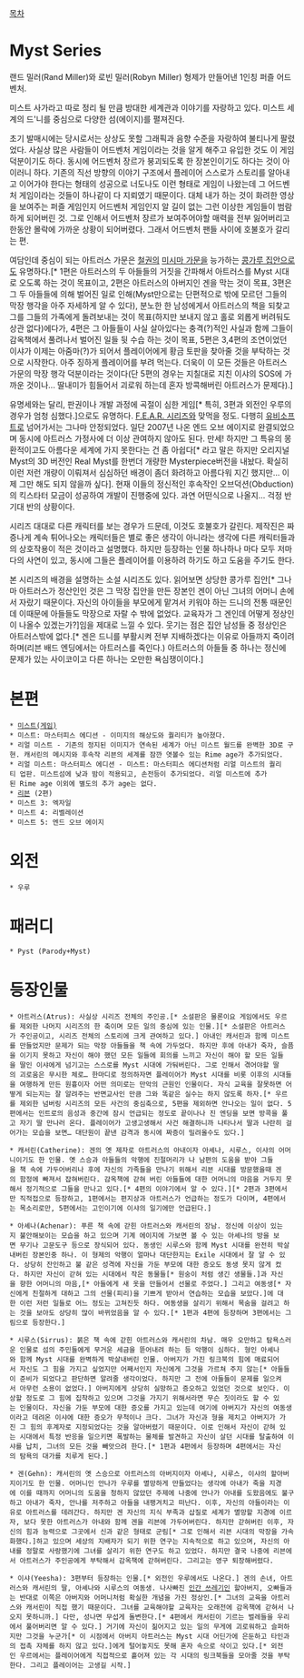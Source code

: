[[목차]]
= Myst Series =
랜드 밀러(Rand Miller)와 로빈 밀러(Robyn Miller) 형제가 만들어낸 1인칭 퍼즐 어드벤처. 

미스트 사가라고 따로 정리 될 만큼 방대한 세계관과 이야기를 자랑하고 있다. 미스트 세계의 드'니를 중심으로 다양한 섬(에이지)를 펼져진다. 

초기 발매시에는 당시로서는 상상도 못할 그래픽과 음향 수준을 자랑하여 불티나게 팔렸었다. 사실상 많은 사람들이 어드벤처 게임이라는 것을 알게 해주고 유입한 것도 이 게임 덕분이기도 하다. 동시에 어드벤처 장르가 붕괴되도록 한 장본인이기도 하다는 것이 아이러니 하다. 기존의 직선 방향의 이야기 구조에서 플레이어 스스로가 스토리를 알아내고 이어가야 한다는 형태의 성공으로 너도나도 이런 형태로 게임이 나왔는데 그 어드벤처 게임이라는 것들이 하나같이 다 지뢰였기 때문이다. 대체 내가 하는 것이 화려한 영상을 보여주는 퍼즐 게임인지 어드벤처 게임인지 알 길이 없는 그런 이상한 게임들이 범람하게 되어버린 것. 그로 인해서 어드벤처 장르가 보여주어야할 매력을 전부 잃어버리고 한동안 몰락에 가까운 상황이 되어버렸다. 그래서 어드벤처 팬들 사이에 호불호가 갈리는 편.

여담인데 중심이 되는 아트러스 가문은 [[철권]]의 [[미시마 가문]]을 능가하는 [[콩가루 집안]]으로도 유명하다.[* 1편은 아트러스의 두 아들들의 거짓을 간파해서 아트러스를 Myst 시대로 오도록 하는 것이 목표이고, 2편은 아트러스의 아버지인 겐을 막는 것이 목표, 3편은 그 두 아들들에 의해 벌어진 일로 인해(Myst만으로는 단편적으로 밖에 모르던 그들의 막장 행각을 아주 자세하게 알 수 있다), 분노한 한 남성에게서 아트러스의 책을 되찾고 그를 그들의 가족에게 돌려보내는 것이 목표(하지만 보내지 않고 홀로 외롭게 버려둬도 상관 없다)에다가, 4편은 그 아들들이 사실 살아있다는 충격(?)적인 사실과 함께 그들이 감옥책에서 풀려나서 벌어진 일들 뒷 수습 하는 것이 목표, 5편은 3,4편의 조연이었던 이샤가 이제는 아줌마(?)가 되어서 플레이어에게 황금 토판을 찾아줄 것을 부탁하는 것으로 시작한다. 아주 징하게 플레이어를 부려 먹는다. 더욱이 이 모든 것들은 아트러스 가문의 막장 행각 덕분이라는 것이다(단 5편의 경우는 지칠대로 지친 이샤의 SOS에 가까운 것이나... 딸내미가 힘들어서 괴로워 하는데 혼자 방콕해버린 아트러스가 문제다).]

유명세와는 달리, 판권이나 개발 과정에 곡절이 심한 게임[* 특히, 3편과 외전인 우루의 경우가 엄청 심했다.]으로도 유명하다. [[F.E.A.R. 시리즈]]와 맞먹을 정도. 다행히 [[유비소프트]]로 넘어가서는 그나마 안정되었다. 일단 2007년 나온 엔드 오브 에이지로 완결되었으며 동시에 아트러스 가정사에 더 이상 관여하지 않아도 된다. 만세! 하지만 그 특유의 몽환적이고도 아름다운 세계에 가지 못한다는 건 좀 아쉽다[* 라고 말은 하지만 오리지널 Myst의 3D 버전인 Real Myst를 한번더 개량한 Mysterpiece버전을 내놨다. 확실히 이런 저런 개량이 이뤄져서 심심하던 배경이 좀더 화려하고 아름다워 지긴 했지만... 이제 그만 해도 되지 않을까 싶다]. 현재 이들의 정신적인 후속작인 오브덕션(Obduction)의 킥스타터 모금이 성공하여 개발이 진행중에 있다. 과연 어떤식으로 나올지... 걱정 반 기대 반의 상황이다.

시리즈 대대로 다른 캐릭터를 보는 경우가 드문데, 이것도 호불호가 갈린다. 제작진은 짜증나게 계속 튀어나오는 캐릭터들은 별로 좋은 생각이 아니라는 생각에 다른 캐릭터들과의 상호작용이 적은 것이라고 설명했다. 하지만 등장하는 인물 하나하나 마다 모두 저마다의 사연이 있고, 동시에 그들은 플레이어를 이용하려 하기도 하고 도움을 주기도 한다.

본 시리즈의 배경을 설명하는 소설 시리즈도 있다. 읽어보면 상당한 콩가루 집안[* 그나마 아트러스가 정산인인 것은 그 막장 집안을 만든 장본인 겐이 아닌 그녀의 어머니 손에서 자랐기 때문이다. 자신의 아이들을 부모에게 맡겨서 키워야 하는 드니의 전통 때문인데 이때문에 아들들도 막장으로 자랄 수 밖에 없었다. 교육자가 그 겐인데 어떻게 정상인이 나올수 있겠는가?]임을 제대로 느낄 수 있다. 웃기는 점은 집안 남성들 중 정상인은 아트러스밖에 없다.[* 겐은 드니를 부활시켜 전부 지배하겠다는 이유로 아들까지 죽이려 하며(리븐 배드 엔딩에서는 아트러스를 죽인다.) 아트러스의 아들들 중 하나는 정신에 문제가 있는 사이코이고 다른 하나는 오만한 욕심쟁이이다.]


= 본편 =
 * [[미스트(게임)]]
 * 미스트: 마스터피스 에디션 - 이미지의 해상도와 퀄리티가 높아졌다. 
 * 리얼 미스트 - 기존의 정지된 이미지가 연속된 세계가 아닌 미스트 월드를 완벽한 3D로 구현. 캐서린의 메시지와 후속작 리븐의 세계를 잠깐 엿볼수 있는 Rime age가 추가되었다.
 * 리얼 미스트: 마스터피스 에디션 - 미스트: 마스터피스 에디션처럼 리얼 미스트의 퀄리티 업판. 미스트섬에 낮과 밤이 적용되고, 손전등이 추가되었다. 리얼 미스트에 추가된 Rime age 이외에 별도의 추가 age는 없다.
 * [[리븐]] (2편)
 * 미스트 3: 엑자일
 * 미스트 4: 리벨레이션
 * 미스트 5: 엔드 오브 에이지


= 외전 =
 * 우루
= 패러디 =
 * Pyst (Parody+Myst)


= 등장인물 =
 * 아트러스(Atrus): 사실상 시리즈 전체의 주인공.[* 소설판은 물론이요 게임에서도 우르를 제외한 나머지 시리즈의 한 축이며 모든 일의 중심에 있는 인물.][* 소설판은 아트러스가 주인공이고, 시리즈 전체의 스토리에 크게 관여하고 있다.] 아내인 캐서린과 함께 미스트를 만들었지만 문제가 되는 막장 아들들을 책 속에 가두었다. 하지만 후에 아내가 죽자, 슬픔을 이기지 못하고 자신이 해야 했던 모든 일들에 회의를 느끼고 자신이 해야 할 모든 일들을 딸인 이샤에게 넘기고는 스스로를 Myst 시대에 가둬버린다. 그로 인해서 겪어야할 딸의 괴로움은 무시한 체로… 한마디로 정의하자면 플레이어가 Myst 시대를 비롯 이후의 시대들을 여행하게 만든 원흉이자 어떤 의미로는 만악의 근원인 인물이다. 자식 교육을 잘못하면 어떻게 되는지는 잘 알려주는 반면교사인 만큼 그와 똑같은 실수는 하지 않도록 하자.[* 우르를 제외한 넘버링 시리즈의 모든 사건의 중심축으로, 5편을 제외하면 안나오는 일이 없다. 5편에서는 인트로의 음성과 중간에 잠시 언급되는 정도로 끝이나나 진 엔딩을 보면 방콕을 풀고 자기 딸 만나러 온다. 플레이어가 고생고생해서 사건 해결하니까 나타나서 딸과 나란히 걸어가는 모습을 보면… 대단원이 끝낸 감격과 동시에 짜증이 밀려올수도 있다.]

 * 캐서린(Catherine): 겐의 옛 제자로 아트러스의 아내이자 아셰나, 시루스, 이샤의 어머니이기도 한 인물. 옛 스승과 아들들의 악행에 진절머리가 나 남편의 도움을 받아 그들을 책 속에 가두어버리나 후에 자신의 가족들을 만나기 위해서 리븐 시대를 방문했을때 겐의 함정에 빠져서 잡혀버린다. 감옥책에 갇혀 버린 아들들에 대한 어머니의 마음을 거두지 못해서 정기적으로 그들을 만나고 있다.[* 4편의 이야기에서 알 수 있다.][* 2편과 3편에서만 직적접으로 등장하고, 1편에서는 편지상과 아트러스가 언급하는 정도가 다이며, 4편에서는 목소리로만, 5편에서는 고인이기에 이샤의 일기에만 언급된다.]

 * 아셰나(Achenar): 푸른 책 속에 갇힌 아트러스와 캐서린의 장남. 정신에 이상이 있는지 불안해보이는 모습을 하고 있으며 기계 에이지에 가보면 볼 수 있는 아셰나의 방을 보면 무기나 고문도구 등으로 장식되어 있다. 동생인 시루스와 함께 Myst 시대를 완전히 박살내버린 장본인중 하나. 이 형제의 악행이 얼마나 대단한지는 Exile 시대에서 잘 알 수 있다. 상당히 잔인하고 불 같은 성격에 자신을 가둔 부모에 대한 증오도 동생 못지 않게 컸다. 하지만 자신이 갇혀 있는 시대에서 작은 동물들[* 원숭이 처럼 생긴 생물들.]과 자신을 향한 어머니의 마음,[* 아들에게 새 옷을 만들어서 선물로 주었다.] 그리고 여동생[* 자신에게 친절하게 대하고 그의 선물(피리)을 기쁘게 받아서 연습하는 모습을 보았다.]에 대한 이런 저런 일들로 어느 정도는 고쳐진듯 하다. 여동생을 살리기 위해서 목숨을 걸려고 하는 것을 보아도 상당히 많이 바뀌었음을 알 수 있다.[* 1편과 4편에 등장하며 3편에서는 그림으로 등장한다.]

 * 시루스(Sirrus): 붉은 책 속에 갇힌 아트러스와 캐서린의 차남. 매우 오만하고 탐욕스러운 인물로 섬의 주민들에게 무거운 세금을 뜯어내려 하는 등 악행이 심하다. 형인 아셰나와 함께 Myst 시대를 완벽하게 박살내버린 인물. 아버지가 가진 링크북의 힘에 매료되어서 자신도 그 힘을 가지고 싶었지만 어째서인지 자신에게 그것을 가르쳐 주지 않는[* 아들들이 준비가 되었다고 판단하면 알려줄 생각이었다. 하지만 그 전에 아들들이 문제를 일으켜서 아무런 소용이 없었다.] 아버지에게 상당히 실망하고 증오하고 있었던 것으로 보인다. 이상할 정도로 그 힘에 집착하고 있으며 그것을 가지기 위해서라면 무슨 짓이라도 할 수 있는 인물이다. 자신을 가둔 부모에 대한 증오를 가지고 있는데 여기에 아버지가 자신의 여동생이라고 데려온 이샤에 대한 증오가 무척이나 크다. 그녀가 자신과 형을 제치고 아버지가 가진 그 힘의 후계자로 지정되었다는 것을 알아버렸기 때문이다. 이로 인해서 자신이 갇혀 있는 시대에서 특정 반응을 일으키면 폭발하는 물체를 발견하고 자신이 살던 시대를 탈출하여 이샤를 납치, 그녀의 모든 것을 빼앗으려 한다.[* 1편과 4편에서 등장하며 4편에서는 자신의 탐욕의 대가를 치루게 된다.]

 * 겐(Gehn): 캐서린의 옛 스승으로 아트러스의 아버지이자 아셰나, 시루스, 이샤의 할아버지이기도 한 인물. 어머니인 안나가 우루를 멸망하게 만들었다는 생각에 아내가 죽을 지경에 이를 때까지 어머니의 도움을 청하지 않았던 주제에 나중에 안나가 아내를 도왔음에도 불구하고 아내가 죽자, 안나를 저주하고 아들을 내팽겨치고 떠난다. 이후, 자신의 아들이라는 이유로 아트러스를 데려간다. 하지만 겐 자신의 지식 부족과 삽질로 세계가 멸망할 지경에 이르자, 보다 못한 아트러스가 아내와 함께 겐을 리븐에 가두어버린다. 하지만 갇혀버린 이후, 자신의 힘과 능력으로 그곳에서 신과 같은 형태로 군림[* 그로 인해서 리븐 시대의 막장을 가속화했다.]하고 있으며 세상의 지배자가 되기 위한 연구는 지속적으로 하고 있으며, 자신의 아내를 정말로 사랑했기에 그녀를 살리기 위한 연구도 하고 있었다. 하지만 결국 나중에 리븐에서 아트러스가 주인공에게 부탁해서 감옥책에 갇혀버린다. 그리고는 영구 퇴장해버렸다.

 * 이샤(Yeesha): 3편부터 등장하는 인물.[* 외전인 우루에서도 나온다.] 겐의 손녀, 아트러스와 캐서린의 딸, 아셰나와 시루스의 여동생. 나사빠진 [[인간 쓰레기]]인 할아버지, 오빠들과는 반대로 이쪽은 아버지와 어머니처럼 확실한 개념을 가진 정상인.[* 그녀의 교육을 아트러스와 캐서린이 직접 했기 때문이다. 그녀를 교육해야할 교육자는 오래전에 감옥책에 갇혀서 나오지 못하니까.] 다만, 성나면 무섭게 돌변한다.[* 4편에서 캐서린이 기르는 벌레들을 우리에서 풀어버리면 알 수 있다.] 거기에 자신이 짊어지고 있는 일의 무게에 괴로워하고 슬퍼하지만 그것을 누군가[* 이 시점에서 아버지 아트러스는 Myst 시대 어딘가에 은둔하고 타인과의 접촉 자체를 하지 않고 있다.]에게 털어놓지도 못해 혼자 속으로 삭이고 있다.[* 외전인 우르에서는 플레이어에게 직접적으로 흩어져 있는 각 시대의 링크북들을 모아줄 것을 부탁한다. 그리고 플레이어는 고생길 시작.]
